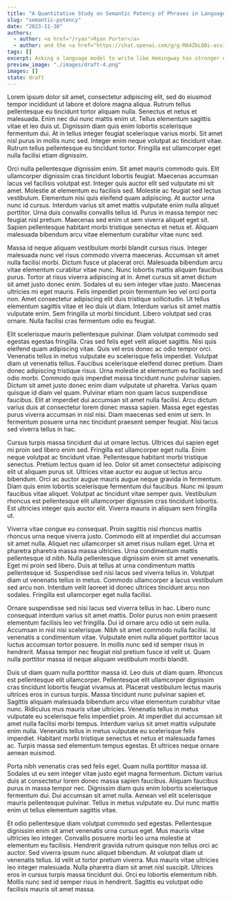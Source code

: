 ```yaml
---
title: "A Quantitative Study on Semantic Potency of Phrases in Language Models"
slug: "semantic-potency"
date: "2023-11-30"
authors:
  - author: <a href="/ryan">Ryan Porter</a>
  - author: and the <a href="https://chat.openai.com/g/g-MA4ZbLQBi-assistant-alpha"><i>Anthus</i></a> GPT
tags: []
excerpt: Asking a language model to write like Hemingway has stronger effects than asking it to talk like Jeff Spicoli.  We explore the concept of semantic potency quantitatively using different large language models.
preview_image: "./images/draft-4.png"
images: []
state: draft
---
```


Lorem ipsum dolor sit amet, consectetur adipiscing elit, sed do eiusmod tempor incididunt ut labore et dolore magna aliqua. Rutrum tellus pellentesque eu tincidunt tortor aliquam nulla. Senectus et netus et malesuada. Enim nec dui nunc mattis enim ut. Tellus elementum sagittis vitae et leo duis ut. Dignissim diam quis enim lobortis scelerisque fermentum dui. At in tellus integer feugiat scelerisque varius morbi. Sit amet nisl purus in mollis nunc sed. Integer enim neque volutpat ac tincidunt vitae. Rutrum tellus pellentesque eu tincidunt tortor. Fringilla est ullamcorper eget nulla facilisi etiam dignissim.

Orci nulla pellentesque dignissim enim. Sit amet mauris commodo quis. Elit ullamcorper dignissim cras tincidunt lobortis feugiat. Maecenas accumsan lacus vel facilisis volutpat est. Integer quis auctor elit sed vulputate mi sit amet. Molestie at elementum eu facilisis sed. Molestie ac feugiat sed lectus vestibulum. Elementum nisi quis eleifend quam adipiscing. At auctor urna nunc id cursus. Interdum varius sit amet mattis vulputate enim nulla aliquet porttitor. Urna duis convallis convallis tellus id. Purus in massa tempor nec feugiat nisl pretium. Maecenas sed enim ut sem viverra aliquet eget sit. Sapien pellentesque habitant morbi tristique senectus et netus et. Aliquam malesuada bibendum arcu vitae elementum curabitur vitae nunc sed.

Massa id neque aliquam vestibulum morbi blandit cursus risus. Integer malesuada nunc vel risus commodo viverra maecenas. Accumsan sit amet nulla facilisi morbi. Dictum fusce ut placerat orci. Malesuada bibendum arcu vitae elementum curabitur vitae nunc. Nunc lobortis mattis aliquam faucibus purus. Tortor at risus viverra adipiscing at in. Amet cursus sit amet dictum sit amet justo donec enim. Sodales ut eu sem integer vitae justo. Maecenas ultricies mi eget mauris. Felis imperdiet proin fermentum leo vel orci porta non. Amet consectetur adipiscing elit duis tristique sollicitudin. Ut tellus elementum sagittis vitae et leo duis ut diam. Interdum varius sit amet mattis vulputate enim. Sem fringilla ut morbi tincidunt. Libero volutpat sed cras ornare. Nulla facilisi cras fermentum odio eu feugiat.

Elit scelerisque mauris pellentesque pulvinar. Diam volutpat commodo sed egestas egestas fringilla. Cras sed felis eget velit aliquet sagittis. Nisi quis eleifend quam adipiscing vitae. Quis vel eros donec ac odio tempor orci. Venenatis tellus in metus vulputate eu scelerisque felis imperdiet. Volutpat diam ut venenatis tellus. Faucibus scelerisque eleifend donec pretium. Diam donec adipiscing tristique risus. Urna molestie at elementum eu facilisis sed odio morbi. Commodo quis imperdiet massa tincidunt nunc pulvinar sapien. Dictum sit amet justo donec enim diam vulputate ut pharetra. Varius quam quisque id diam vel quam. Pulvinar etiam non quam lacus suspendisse faucibus. Elit at imperdiet dui accumsan sit amet nulla facilisi. Arcu dictum varius duis at consectetur lorem donec massa sapien. Massa eget egestas purus viverra accumsan in nisl nisi. Diam maecenas sed enim ut sem. In fermentum posuere urna nec tincidunt praesent semper feugiat. Nisi lacus sed viverra tellus in hac.

Cursus turpis massa tincidunt dui ut ornare lectus. Ultrices dui sapien eget mi proin sed libero enim sed. Fringilla est ullamcorper eget nulla. Enim neque volutpat ac tincidunt vitae. Pellentesque habitant morbi tristique senectus. Pretium lectus quam id leo. Dolor sit amet consectetur adipiscing elit ut aliquam purus sit. Ultrices vitae auctor eu augue ut lectus arcu bibendum. Orci ac auctor augue mauris augue neque gravida in fermentum. Diam quis enim lobortis scelerisque fermentum dui faucibus. Nunc mi ipsum faucibus vitae aliquet. Volutpat ac tincidunt vitae semper quis. Vestibulum rhoncus est pellentesque elit ullamcorper dignissim cras tincidunt lobortis. Est ultricies integer quis auctor elit. Viverra mauris in aliquam sem fringilla ut.

Viverra vitae congue eu consequat. Proin sagittis nisl rhoncus mattis rhoncus urna neque viverra justo. Commodo elit at imperdiet dui accumsan sit amet nulla. Aliquet nec ullamcorper sit amet risus nullam eget. Urna et pharetra pharetra massa massa ultricies. Urna condimentum mattis pellentesque id nibh. Nulla pellentesque dignissim enim sit amet venenatis. Eget mi proin sed libero. Duis at tellus at urna condimentum mattis pellentesque id. Suspendisse sed nisi lacus sed viverra tellus in. Volutpat diam ut venenatis tellus in metus. Commodo ullamcorper a lacus vestibulum sed arcu non. Interdum velit laoreet id donec ultrices tincidunt arcu non sodales. Fringilla est ullamcorper eget nulla facilisi.

Ornare suspendisse sed nisi lacus sed viverra tellus in hac. Libero nunc consequat interdum varius sit amet mattis. Dolor purus non enim praesent elementum facilisis leo vel fringilla. Dui id ornare arcu odio ut sem nulla. Accumsan in nisl nisi scelerisque. Nibh sit amet commodo nulla facilisi. Id venenatis a condimentum vitae. Vulputate enim nulla aliquet porttitor lacus luctus accumsan tortor posuere. In mollis nunc sed id semper risus in hendrerit. Massa tempor nec feugiat nisl pretium fusce id velit ut. Quam nulla porttitor massa id neque aliquam vestibulum morbi blandit.

Duis ut diam quam nulla porttitor massa id. Leo duis ut diam quam. Rhoncus est pellentesque elit ullamcorper. Pellentesque elit ullamcorper dignissim cras tincidunt lobortis feugiat vivamus at. Placerat vestibulum lectus mauris ultrices eros in cursus turpis. Massa tincidunt nunc pulvinar sapien et. Sagittis aliquam malesuada bibendum arcu vitae elementum curabitur vitae nunc. Ridiculus mus mauris vitae ultricies. Venenatis tellus in metus vulputate eu scelerisque felis imperdiet proin. At imperdiet dui accumsan sit amet nulla facilisi morbi tempus. Interdum varius sit amet mattis vulputate enim nulla. Venenatis tellus in metus vulputate eu scelerisque felis imperdiet. Habitant morbi tristique senectus et netus et malesuada fames ac. Turpis massa sed elementum tempus egestas. Et ultrices neque ornare aenean euismod.

Porta nibh venenatis cras sed felis eget. Quam nulla porttitor massa id. Sodales ut eu sem integer vitae justo eget magna fermentum. Dictum varius duis at consectetur lorem donec massa sapien faucibus. Aliquam faucibus purus in massa tempor nec. Dignissim diam quis enim lobortis scelerisque fermentum dui. Dui accumsan sit amet nulla. Aenean vel elit scelerisque mauris pellentesque pulvinar. Tellus in metus vulputate eu. Dui nunc mattis enim ut tellus elementum sagittis vitae.

Et odio pellentesque diam volutpat commodo sed egestas. Pellentesque dignissim enim sit amet venenatis urna cursus eget. Mus mauris vitae ultricies leo integer. Convallis posuere morbi leo urna molestie at elementum eu facilisis. Hendrerit gravida rutrum quisque non tellus orci ac auctor. Sed viverra ipsum nunc aliquet bibendum. At volutpat diam ut venenatis tellus. Id velit ut tortor pretium viverra. Mus mauris vitae ultricies leo integer malesuada. Nulla pharetra diam sit amet nisl suscipit. Ultrices eros in cursus turpis massa tincidunt dui. Orci eu lobortis elementum nibh. Mollis nunc sed id semper risus in hendrerit. Sagittis eu volutpat odio facilisis mauris sit amet massa.